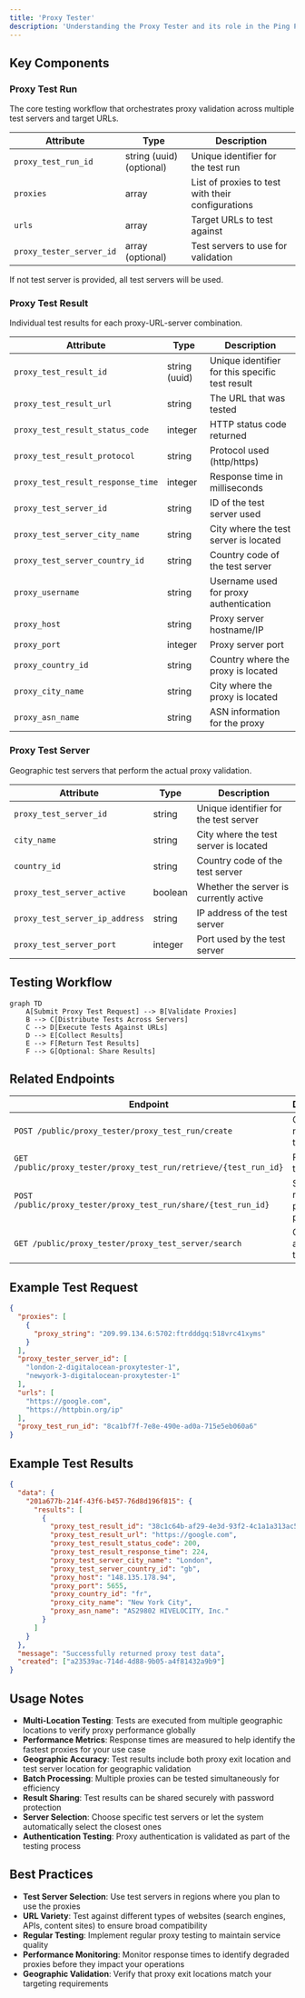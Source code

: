 ```yaml
---
title: 'Proxy Tester'
description: 'Understanding the Proxy Tester and its role in the Ping Proxies API'
---
```


## Key Components

### Proxy Test Run

The core testing workflow that orchestrates proxy validation across multiple test servers and target URLs.

| Attribute | Type | Description |
|-----------|------|-------------|
| `proxy_test_run_id` | string (uuid) (optional) | Unique identifier for the test run |
| `proxies` | array | List of proxies to test with their configurations |
| `urls` | array | Target URLs to test against |
| `proxy_tester_server_id` | array (optional) | Test servers to use for validation |

If not test server is provided, all test servers will be used.

### Proxy Test Result

Individual test results for each proxy-URL-server combination.

| Attribute | Type | Description |
|-----------|------|-------------|
| `proxy_test_result_id` | string (uuid) | Unique identifier for this specific test result |
| `proxy_test_result_url` | string | The URL that was tested |
| `proxy_test_result_status_code` | integer | HTTP status code returned |
| `proxy_test_result_protocol` | string | Protocol used (http/https) |
| `proxy_test_result_response_time` | integer | Response time in milliseconds |
| `proxy_test_server_id` | string | ID of the test server used |
| `proxy_test_server_city_name` | string | City where the test server is located |
| `proxy_test_server_country_id` | string | Country code of the test server |
| `proxy_username` | string | Username used for proxy authentication |
| `proxy_host` | string | Proxy server hostname/IP |
| `proxy_port` | integer | Proxy server port |
| `proxy_country_id` | string | Country where the proxy is located |
| `proxy_city_name` | string | City where the proxy is located |
| `proxy_asn_name` | string | ASN information for the proxy |

### Proxy Test Server

Geographic test servers that perform the actual proxy validation.

| Attribute | Type | Description |
|-----------|------|-------------|
| `proxy_test_server_id` | string | Unique identifier for the test server |
| `city_name` | string | City where the test server is located |
| `country_id` | string | Country code of the test server |
| `proxy_test_server_active` | boolean | Whether the server is currently active |
| `proxy_test_server_ip_address` | string | IP address of the test server |
| `proxy_test_server_port` | integer | Port used by the test server |

## Testing Workflow

```mermaid
graph TD
    A[Submit Proxy Test Request] --> B[Validate Proxies]
    B --> C[Distribute Tests Across Servers]
    C --> D[Execute Tests Against URLs]
    D --> E[Collect Results]
    E --> F[Return Test Results]
    F --> G[Optional: Share Results]
```

## Related Endpoints

| Endpoint | Description |
|----------|-------------|
| `POST /public/proxy_tester/proxy_test_run/create` | Create a new proxy test run |
| `GET /public/proxy_tester/proxy_test_run/retrieve/{test_run_id}` | Retrieve test results |
| `POST /public/proxy_tester/proxy_test_run/share/{test_run_id}` | Share test results with password protection |
| `GET /public/proxy_tester/proxy_test_server/search` | Get available test servers |

## Example Test Request

```json
{
  "proxies": [
    {
      "proxy_string": "209.99.134.6:5702:ftrdddgq:518vrc41xyms"
    }
  ],
  "proxy_tester_server_id": [
    "london-2-digitalocean-proxytester-1",
    "newyork-3-digitalocean-proxytester-1"
  ],
  "urls": [
    "https://google.com",
    "https://httpbin.org/ip"
  ],
  "proxy_test_run_id": "8ca1bf7f-7e8e-490e-ad0a-715e5eb060a6"
}
```

## Example Test Results

```json
{
  "data": {
    "201a677b-214f-43f6-b457-76d8d196f815": {
      "results": [
        {
          "proxy_test_result_id": "38c1c64b-af29-4e3d-93f2-4c1a1a313ac5",
          "proxy_test_result_url": "https://google.com",
          "proxy_test_result_status_code": 200,
          "proxy_test_result_response_time": 224,
          "proxy_test_server_city_name": "London",
          "proxy_test_server_country_id": "gb",
          "proxy_host": "148.135.178.94",
          "proxy_port": 5655,
          "proxy_country_id": "fr",
          "proxy_city_name": "New York City",
          "proxy_asn_name": "AS29802 HIVELOCITY, Inc."
        }
      ]
    }
  },
  "message": "Successfully returned proxy test data",
  "created": ["a23539ac-714d-4d88-9b05-a4f81432a9b9"]
}
```

## Usage Notes

- **Multi-Location Testing**: Tests are executed from multiple geographic locations to verify proxy performance globally
- **Performance Metrics**: Response times are measured to help identify the fastest proxies for your use case
- **Geographic Accuracy**: Test results include both proxy exit location and test server location for geographic validation
- **Batch Processing**: Multiple proxies can be tested simultaneously for efficiency
- **Result Sharing**: Test results can be shared securely with password protection
- **Server Selection**: Choose specific test servers or let the system automatically select the closest ones
- **Authentication Testing**: Proxy authentication is validated as part of the testing process

## Best Practices

- **Test Server Selection**: Use test servers in regions where you plan to use the proxies
- **URL Variety**: Test against different types of websites (search engines, APIs, content sites) to ensure broad compatibility
- **Regular Testing**: Implement regular proxy testing to maintain service quality
- **Performance Monitoring**: Monitor response times to identify degraded proxies before they impact your operations
- **Geographic Validation**: Verify that proxy exit locations match your targeting requirements
